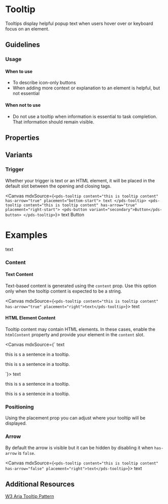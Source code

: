 

<Meta of={stories} />

# Tooltip
Tooltips display helpful popup text when users hover over or keyboard focus on an element.

## Guidelines
### Usage
#### When to use
- To describe icon-only buttons
- When adding more context or explanation to an element is helpful, but not essential

#### When not to use
- Do not use a tooltip when information is essential to task completion.
That information should remain visible.

## Properties

<ArgTypes of={stories} />

## Variants
### Trigger
Whether your trigger is text or an HTML element, it will be placed in the default slot between the opening and closing tags.

<Canvas mdxSource={`
<pds-tooltip content="this is tooltip content" has-arrow="true" placement="bottom-start">
  text
</pds-tooltip>
<pds-tooltip content="this is tooltip content" has-arrow="true" placement="right-start">
  <pds-button variant="secondary">Button</pds-button>
</pds-tooltip>
`}>
  <pds-tooltip content="this is tooltip content" has-arrow="true" placement="bottom-start">
    text
  </pds-tooltip>
  <pds-tooltip content="this is tooltip content" has-arrow="true" placement="right-start">
    <pds-button variant="secondary">Button</pds-button>
  </pds-tooltip>
</Canvas>

# Examples
<pds-tooltip content="this is tooltip content" has-arrow="true" placement="left">text</pds-tooltip>

### Content
#### Text Content
Text-based content is generated using the `content` prop. Use this option only when the
tooltip content is expected to be a string.

<Canvas mdxSource={`
<pds-tooltip content="this is tooltip content" has-arrow="true" placement="right">text</pds-tooltip>
`}>
  <pds-tooltip content="this is tooltip content" has-arrow="true" placement="right">text</pds-tooltip>
</Canvas>

#### HTML Element Content
Tooltip content may contain HTML elements. In these cases,
enable the `htmlContent` property and provide your element in the `content` slot.

<Canvas mdxSource={`
<pds-tooltip has-arrow="true" placement="right">
  text
  <div slot="content">
    <p>this is s a sentence in a tooltip.</p>
    <p>this is s a sentence in a tooltip.</p>
  </div>
</pds-tooltip>
`}>
  <pds-tooltip has-arrow="true" placement="right">
    text
    <div slot="content">
      <p>this is s a sentence in a tooltip.</p>
      <p>this is s a sentence in a tooltip.</p>
    </div>
  </pds-tooltip>
</Canvas>

### Positioning
Using the placement prop you can adjust where your tooltip will be displayed.


### Arrow
By default the arrow is visible but it can be hidden by disabling it when `has-arrow` is `false`.

<Canvas mdxSource={`
<pds-tooltip content="this is tooltip content" has-arrow="false" placement="right">text</pds-tooltip>
`}>
  <pds-tooltip content="this is tooltip content" has-arrow="false" placement="right">text</pds-tooltip>
</Canvas>

## Additional Resources

[W3 Aria Tooltip Pattern](https://www.w3.org/WAI/ARIA/apg/patterns/tooltip/)
